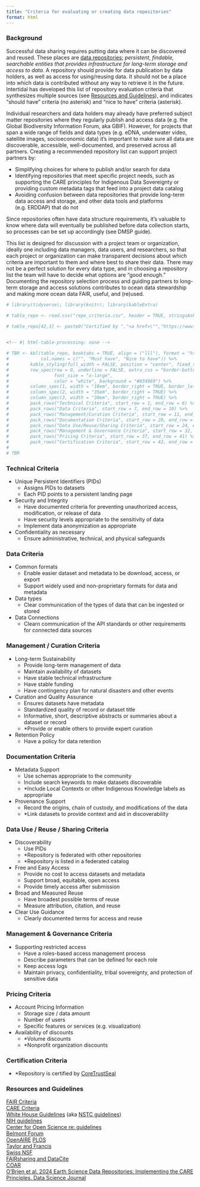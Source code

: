 ```yaml
---
title: "Criteria for evaluating or creating data repositories"
format: html
---
```


### Background

Successful data sharing requires putting data where it can be discovered and reused.  These places are [data repositories](https://link.springer.com/referenceworkentry/10.1007/978-3-319-32001-4_59-1); *persistent, findable, searchable entities that provides infrastructure for long-term storage and access to data.*  A repository should provide for data publication by data holders, as well as access for using/reusing data. It should not be a place into which data is contributed without any way to retrieve it in the future. Intertidal has developed this list of repository evaluation criteria that synthesizes multiple sources (see [Resources and Guidelines](#resources-and-guidelines)), and indicates "should have" criteria (no asterisk) and "nice to have" criteria (asterisk).  


Individual researchers and data holders may already have preferred subject matter repositories where they regularly publish and access data (e.g. the Global Biodiversity Information Forum, aka GBIF). However, for projects that span a wide range of fields and data types (e.g. eDNA, underwater video, satellite images, socioeconomic data) it’s important to make sure all data are discoverable, accessible, well-documented, and preserved across all partners. Creating a recommended repository list can support project partners by:

-   Simplifying choices for where to publish and/or search for data
-   Identifying repositories that meet specific project needs, such as supporting the CARE principles for Indigenous Data Sovereignty or providing custom metadata tags that feed into a project data catalog
-   Avoiding confusion between data repositories that provide long-term data access and storage, and other data tools and platforms (e.g. ERDDAP) that do not

Since repositories often have data structure requirements, it’s valuable to know where data will eventually be published before data collection starts, so processes can be set up accordingly (see DMSP guide). 


This list is designed for discussion with a project team or organization, ideally one including data managers, data users, and researchers, so that each project or organization can make transparent decisions about which criteria are important to them and where best to share their data. There may not be a perfect solution for every data type, and in choosing a repository list the team will have to decide what options are “good enough.”  Documenting the repository selection process and guiding partners to long-term storage and access solutions contributes to ocean data stewardship and making more ocean data FAIR, useful, and (re)used.


<!-- ### Criteria -->

```r
# library(tidyverse); library(knitr); library(kableExtra)

# table_repo <- read.csv("repo_criteria.csv", header = TRUE, stringsAsFactors = FALSE)
```


```r
# table_repo[42,3] <- paste0("Certified by ","<a href=\"","https://www.coretrustseal.org/","\">","CoreTrust Seal","</a>")
                    
```


```r
<!-- #| html-table-processing: none -->

# TBR <- kbl(table_repo, booktabs = TRUE, align = ("lll"), format = "html", escape = FALSE, padding = 2L,
#            col.names = c("", "Must have", "Nice to have")) %>% 
#        kable_styling(full_width = FALSE, position = "center", fixed_thead = TRUE) %>% 
#        row_spec(row = 0, underline = FALSE, extra_css = "border-bottom: 1px solid",
#                 font_size = "x-large",
#                 color = "white", background = "#034969") %>% 
#        column_spec(1, width = "18em", border_right = TRUE, border_left = TRUE) %>% 
#        column_spec(2, width = "35em", border_right = TRUE) %>%
#        column_spec(3, width = "30em", border_right = TRUE) %>% 
#        pack_rows("Technical Criteria", start_row = 1, end_row = 6) %>% 
#        pack_rows("Data Criteria", start_row = 7, end_row = 10) %>% 
#        pack_rows("Management/Curation Criteria", start_row = 11, end_row = 19) %>% 
#        pack_rows("Documentation Criteria", start_row = 20, end_row = 23) %>% 
#        pack_rows("Data Use/Reuse/Sharing Criteria", start_row = 24, end_row = 31) %>% 
#        pack_rows("Management & Governance Criteria", start_row = 32, end_row = 35) %>% 
#        pack_rows("Pricing Criteria", start_row = 37, end_row = 41) %>% 
#        pack_rows("Certification Criteria", start_row = 42, end_row = 42)
#       
# TBR
```



### Technical Criteria

-   Unique Persistent Identifiers (PIDs)
    -   Assigns PIDs to datasets
    -   Each PID points to a persistent landing page
-   Security and Integrity
    -   Have documented criteria for preventing unauthorized access, modification, or release of data
    -   Have security levels appropriate to the sensitivity of data
    -   Implement data anonymization as appropriate
-   Confidentiality as necessary
    -   Ensure administrative, technical, and physical safeguards

### Data Criteria

-   Common formats
    -   Enable easier dataset and metadata to be download, access, or export
    -   Support widely used and non-proprietary formats for data and metadata
-   Data types
    -   Clear communication of the types of data that can be ingested or stored
-   Data Connections
    -   Clearn communication of the API standards or other requirements for connected data sources

### Management / Curation Criteria

-   Long-term Sustainability
    -   Provide long-term management of data
    -   Maintain availability of datasets
    -   Have stable technical infrastructure
    -   Have stable funding
    -   Have contingency plan for natural disasters and other events
-   Curation and Quality Assurance
    -   Ensures datasets have metadata
    -   Standardized quality of record or dataset title 
    -   Informative, short, descriptive abstracts or summaries about a dataset or record
    -   *Provide or enable others to provide expert curation
-   Retention Policy
    -   Have a policy for data retention

### Documentation Criteria

-   Metadata Support
    -   Use schemas appropriate to the community
    -   Include search keywords to make datasets discoverable
    -   *Include Local Contexts or other Indigenous Knowledge labels as appropriate
-   Provenance Support
    -   Record the origins, chain of custody, and modifications of the data
    -   *Link datasets to provide context and aid in discoverability

### Data Use / Reuse / Sharing Criteria

-   Discoverability
    -   Use PIDs 
    -   *Repository is federated with other repositories
    -   *Repository is listed in a federated catalog
-   Free and Easy Access
    -   Provide no cost to access datasets and metadata
    -   Support broad, equitable, open access
    -   Provide timely access after submission
-   Broad and Measured Reuse
    -   Have broadest possible terms of reuse
    -   Measure attribution, citation, and reuse
-   Clear Use Guidance
    -   Clearly documented terms for access and reuse

### Management & Governance Criteria

-   Supporting restricted access
    -   Have a roles-based access management process
    -   Describe parameters that can be defined for each role
    -   Keep access logs
    -   Maintain privacy, confidentiality, tribal sovereignty, and protection of sensitive data

### Pricing Criteria

-   Account Pricing Information
    -   Storage size / data amount
    -   Number of users
    -   Specific features or services (e.g. visualization)
-   Availability of discounts
    -   *Volume discounts
    -   *Nonprofit organization discounts

### Certification Criteria

-   *Repository is certified by [CoreTrustSeal](https://www.coretrustseal.org/)


### Resources and Guidelines

[FAIR Criteria](https://www.nature.com/articles/sdata201618)  
[CARE Criteria](https://atlanticdatastream.ca/en/article/fair-and-care-data-principles)  
[White House Guidelines](https://bidenwhitehouse.archives.gov/wp-content/uploads/2022/05/05-2022-Desirable-Characteristics-of-Data-Repositories.pdf) (aka [NSTC guidelines](https://bidenwhitehouse.archives.gov/wp-content/uploads/2022/05/05-2022-Desirable-Characteristics-of-Data-Repositories.pdf))   
[NIH guidelines](https://sharing.nih.gov/data-management-and-sharing-policy/sharing-scientific-data/selecting-a-data-repository#desirable-characteristics-for-all-data-repositories)   
[Center for Open Science re: guidelines](https://www.cos.io/blog/how-osf-meets-desirable-characteristics-for-data-repositories)  
[Belmont Forum](https://www.belmontforum.org/data)   
[OpenAIRE](https://www.openaire.eu/opendatapilot-repository-select-data-repository) [PLOS](https://everyone.plos.org/2018/03/01/criteria-for-recommended-data-repositories/)  
[Taylor and Francis](https://authorservices.taylorandfrancis.com/data-sharing/#)  
[Swiss NSF](https://www.snf.ch/en/WtezJ6qxuTRnSYgF/topic/open-research-data-which-data-repositories-can-be-used)  
[FAIRsharing and DataCite](https://osf.io/m2bce)  
[COAR](https://www.coar-repositories.org/news-updates/joint-position-statement-on-data-repository-selection-criteria-that-matter/)  
[O'Brien et al. 2024 Earth Science Data Repositories: Implementing the CARE  Principles. Data Science Journal](https:// doi.org/10.5334/dsj-2024-037)